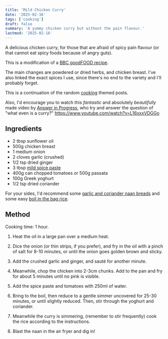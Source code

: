 ```yaml
---
title: 'Mild Chicken Curry'
date: '2025-02-16'
tags: ['cooking']
draft: false
summary: 'A yummy chicken curry but without the pain flavour.'
lastmod: '2025-02-16'
---
```


A delicious chicken curry, for those that are afraid of spicy pain flavour (or that cannot eat spicy foods because of angry guts).

This is a modification of a [BBC goodFOOD recipe](https://www.bbcgoodfood.com/recipes/easy-chicken-curry).

The main changes are powdered or dried herbs, and chicken breast. I've also linked the exact spices I use, since there's no end to the variety and I'll probably forget.

This is a continuation of the random [cooking](/tags/cooking) themed posts.

Also, I'd encourage you to watch this _fantastic_ and absolutely _beautifully_ made video by [Answer in Progress](https://www.youtube.com/@answerinprogress), who try and answer the question of "what even is a curry?" https://www.youtube.com/watch?v=L16xxxVDGGo

## Ingredients

- 2 tbsp sunflower oil
- 500g chicken breast
- 1 medium onion
- 2 cloves garlic (crushed)
- 1/2 tsp dried ginger
- 3 tbsp [mild spice paste](https://www.tesco.com/groceries/en-GB/products/313011042)
- 400g can chopped tomatoes or 500g passata
- 100g Greek yoghurt
- 1/2 tsp dried coriander

For your sides, I'd recommend some [garlic and coriander naan breads](https://www.tesco.com/groceries/en-GB/products/305733449) and some easy [boil in the bag rice](https://www.tesco.com/groceries/en-GB/products/251442835).

## Method

Cooking time: 1 hour.

1. Heat the oil in a large pan over a medium heat.

1. Dice the onion (or thin strips, if you prefer), and fry in the oil with a pinch of salt for 8-10 minutes, or until the onion goes golden brown and sticky.

1. Add the crushed garlic and ginger, and sauté for another minute.

1. Meanwhile, chop the chicken into 2-3cm chunks. Add to the pan and fry for about 5 minutes until no pink is visible.

1. Add the spice paste and tomatoes with 250ml of water.

1. Bring to the boil, then reduce to a gentle simmer uncovered for 25-30 minutes, or until slightly reduced. Then, stir through the yoghurt and coriander.

1. Meanwhile the curry is simmering, (remember to stir frequently) cook the rice according to the instructions.

1. Blast the naan in the air fryer and dig in!
